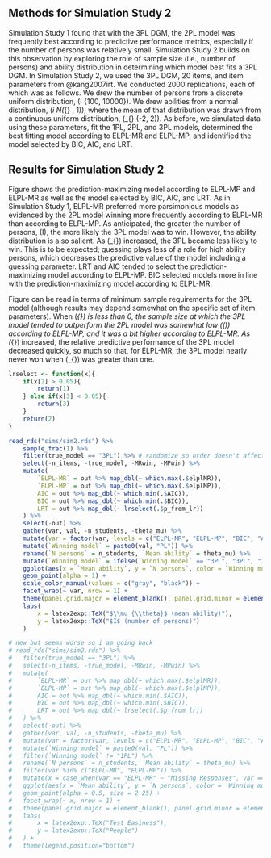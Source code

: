 ## Methods for Simulation Study 2

Simulation Study 1 found that with the 3PL DGM, the 2PL model was frequently best according to predictive performance metrics, especially if the number of persons was relatively small. Simulation Study 2 builds on this observation by exploring the role of sample size (i.e., number of persons) and ability distribution in determining which model best fits a 3PL DGM. In Simulation Study 2, we used the 3PL DGM, 20 items, and item parameters from @kang2007irt. We conducted 2000 replications, each of which was as follows. We drew the number of persons from a discrete uniform distribution, \(I \sim \text{unif}\{100, 10000\}\). We drew abilities from a normal distribution, \(\theta_i \sim N(\mu_{\theta} , 1)\), where the mean of that distribution was drawn from a continuous uniform distribution, \(\mu_{\theta} \sim \text{unif}(-2, 2)\). As before, we simulated data using these parameters, fit the 1PL, 2PL, and 3PL models, determined the best fitting model according to ELPL-MR and ELPL-MP, and identified the model selected by BIC, AIC, and LRT.

## Results for Simulation Study 2

Figure \ref{fig:results4b} shows the prediction-maximizing model according to ELPL-MP and ELPL-MR as well as the model selected by BIC, AIC, and LRT. As in Simulation Study 1, ELPL-MR preferred more parsimonious models as evidenced by the 2PL model winning more frequently according to ELPL-MR than according to ELPL-MP. As anticipated, the greater the number of persons, \(I\), the more likely the 3PL model was to win. However, the ability distribution is also salient. As \(\mu_{\theta}\) increased, the 3PL became less likely to win. This is to be expected; guessing plays less of a role for high ability persons, which decreases the predictive value of the model including a guessing parameter. LRT and AIC tended to select the prediction-maximizing model according to ELPL-MP. BIC selected models more in line with the prediction-maximizing model according to ELPL-MR.

Figure \ref{fig:results4b} can be read in terms of minimum sample requirements for the 3PL model (although results may depend somewhat on the specific set of item parameters). When \(\mu_{\theta}\) is less than 0, the sample size at which the 3PL model tended to outperform the 2PL model was somewhat low (\(\approx 2000\)) according to ELPL-MP, and it was a bit higher according to ELPL-MR. As \(\mu_{\theta}\) increased, the relative predictive performance of the 3PL model decreased quickly, so much so that, for ELPL-MR, the 3PL model nearly never won when \(\mu_{\theta}\) was greater than one.

```r

lrselect <- function(x){
	if(x[2] > 0.05){
		return(1)
	} else if(x[3] < 0.05){
		return(3)
	}
	return(2)
}

read_rds("sims/sim2.rds") %>%
	sample_frac(1) %>% 
	filter(true_model == "3PL") %>% # randomize so order doesn't affect plotting over each other
	select(-n_items, -true_model, -MRwin, -MPwin) %>%
	mutate(
		`ELPL-MR` = out %>% map_dbl(~ which.max(.$elplMR)),
		`ELPL-MP` = out %>% map_dbl(~ which.max(.$elplMP)),
		AIC = out %>% map_dbl(~ which.min(.$AIC)),
		BIC = out %>% map_dbl(~ which.min(.$BIC)),
		LRT = out %>% map_dbl(~ lrselect(.$p_from_lr))
	) %>% 
	select(-out) %>% 
	gather(var, val, -n_students, -theta_mu) %>% 
	mutate(var = factor(var, levels = c("ELPL-MR", "ELPL-MP", "BIC", "AIC", "LRT"))) %>% 
	mutate(`Winning model` = paste0(val, "PL")) %>%
	rename(`N persons` = n_students, `Mean ability` = theta_mu) %>% 
	mutate(`Winning model` = ifelse(`Winning model` == "3PL", "3PL", "1PL or 2PL")) %>% 
	ggplot(aes(x = `Mean ability`, y = `N persons`, color = `Winning model`)) +
	geom_point(alpha = 1) +
	scale_color_manual(values = c("gray", "black")) +
	facet_wrap(~ var, nrow = 1) +
	theme(panel.grid.major = element_blank(), panel.grid.minor = element_blank()) + 
	labs(
		x = latex2exp::TeX("$\\mu_{\\theta}$ (mean ability)"),
		y = latex2exp::TeX("$I$ (number of persons)")
	)

# new but seems worse so i am going back
# read_rds("sims/sim2.rds") %>%
# 	filter(true_model == "3PL") %>%
# 	select(-n_items, -true_model, -MRwin, -MPwin) %>%
# 	mutate(
# 		`ELPL-MR` = out %>% map_dbl(~ which.max(.$elplMR)),
# 		`ELPL-MP` = out %>% map_dbl(~ which.max(.$elplMP)),
# 		AIC = out %>% map_dbl(~ which.min(.$AIC)),
# 		BIC = out %>% map_dbl(~ which.min(.$BIC)),
# 		LRT = out %>% map_dbl(~ lrselect(.$p_from_lr))
# 	) %>% 
# 	select(-out) %>% 
# 	gather(var, val, -n_students, -theta_mu) %>% 
# 	mutate(var = factor(var, levels = c("ELPL-MR", "ELPL-MP", "BIC", "AIC", "LRT"))) %>% 
# 	mutate(`Winning model` = paste0(val, "PL")) %>%
# 	filter(`Winning model` != "1PL") %>% 
# 	rename(`N persons` = n_students, `Mean ability` = theta_mu) %>% 
# 	filter(var %in% c("ELPL-MR", "ELPL-MP")) %>% 
# 	mutate(x = case_when(var == "ELPL-MR" ~ "Missing Responses", var == "ELPL-MP" ~ "Missing Persons")) %>% 
# 	ggplot(aes(x = `Mean ability`, y = `N persons`, color = `Winning model`)) +
# 	geom_point(alpha = 0.5, size = 2.25) +
# 	facet_wrap(~ x, nrow = 1) +
# 	theme(panel.grid.major = element_blank(), panel.grid.minor = element_blank()) + 
# 	labs(
# 		x = latex2exp::TeX("Test Easiness"),
# 		y = latex2exp::TeX("People")
# 	) + 
# 	theme(legend.position="bottom")
```
